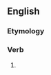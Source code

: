 ==English==

===Etymology===
{{suffix|en|afford|eth}}

===Verb===
{{head|en|verb form}}

# {{en-archaic third-person singular of|afford}}